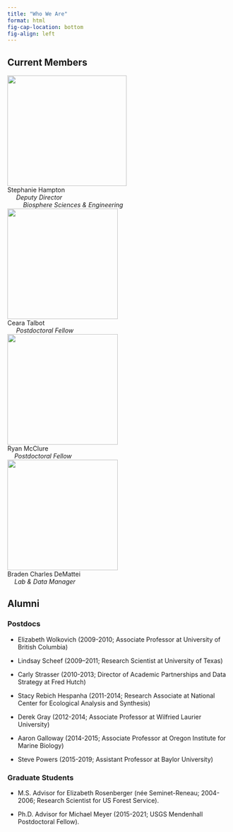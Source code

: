 ```yaml
---
title: "Who We Are"
format: html
fig-cap-location: bottom
fig-align: left
---
```


## Current Members
::: {layout=[2,1] valigh="bottom"}

| [![](images/Hampton_6.jpg){fig-alt="Stephanie Hampton" width="270px" height="250px"}](shampton.qmd)
| Stephanie Hampton 
|      *Deputy Director* 
|          *Biosphere Sciences & Engineering*

| [![](images/ct_hs.png){fig-alt="Ceara Talbot" width="250px" height="250px"}](ctalbot.qmd)
| Ceara Talbot 
|      *Postdoctoral Fellow*

| [![](images/rm_hs.jpg){fig-alt="Ryan McClure" width="250px" height="250px"}](rmcclure.qmd)
| Ryan McClure 
|     *Postdoctoral Fellow*

| [![](images/bcd_hs3.jpg){fig-alt="Braden Charles DeMattei" width="250px" height="250px"}](bcdemattei.qmd)
| Braden Charles DeMattei 
|     *Lab & Data Manager*

:::

## Alumni

### Postdocs
- Elizabeth Wolkovich (2009-2010; Associate Professor at University of British Columbia)

- Lindsay Scheef (2009–2011; Research Scientist at University of Texas) 

- Carly Strasser (2010-2013; Director of Academic Partnerships and Data Strategy at Fred Hutch)

- Stacy Rebich Hespanha (2011-2014; Research Associate at National Center for Ecological Analysis and Synthesis)

- Derek Gray (2012-2014; Associate Professor at Wilfried Laurier University)

- Aaron Galloway (2014-2015; Associate Professor at Oregon Institute for Marine Biology)

- Steve Powers (2015-2019; Assistant Professor at Baylor University)

### Graduate Students
- M.S. Advisor for Elizabeth Rosenberger (née Seminet-Reneau; 2004-2006; Research Scientist for US Forest Service).

- Ph.D. Advisor for Michael Meyer (2015-2021; USGS Mendenhall Postdoctoral Fellow).

